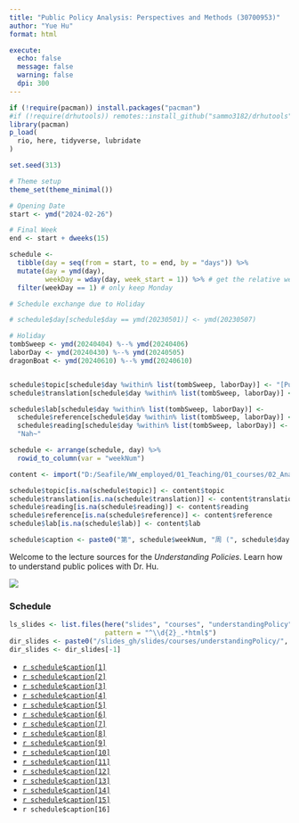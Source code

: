 ```yaml
---
title: "Public Policy Analysis: Perspectives and Methods (30700953)"
author: "Yue Hu"
format: html

execute:
  echo: false
  message: false
  warning: false
  dpi: 300
---
```


```r
if (!require(pacman)) install.packages("pacman")
#if (!require(drhutools)) remotes::install_github("sammo3182/drhutools")
library(pacman)
p_load(
  rio, here, tidyverse, lubridate
)

set.seed(313)

# Theme setup
theme_set(theme_minimal())
```

```r
# Opening Date
start <- ymd("2024-02-26")

# Final Week
end <- start + dweeks(15) 

schedule <-
  tibble(day = seq(from = start, to = end, by = "days")) %>%
  mutate(day = ymd(day),
         weekDay = wday(day, week_start = 1)) %>% # get the relative week number
  filter(weekDay == 1) # only keep Monday

# Schedule exchange due to Holiday

# schedule$day[schedule$day == ymd(20230501)] <- ymd(20230507)

# Holiday
tombSweep <- ymd(20240404) %--% ymd(20240406)
laborDay <- ymd(20240430) %--% ymd(20240505)
dragonBoat <- ymd(20240610) %--% ymd(20240610)


schedule$topic[schedule$day %within% list(tombSweep, laborDay)] <- "[Public Holiday]"
schedule$translation[schedule$day %within% list(tombSweep, laborDay)] <- "[哗啦啦，休假啦！]"

schedule$lab[schedule$day %within% list(tombSweep, laborDay)] <- 
  schedule$reference[schedule$day %within% list(tombSweep, laborDay)] <- 
  schedule$reading[schedule$day %within% list(tombSweep, laborDay)] <- 
  "Nah~"

schedule <- arrange(schedule, day) %>% 
  rowid_to_column(var = "weekNum")

content <- import("D:/Seafile/WW_employed/01_Teaching/01_courses/02_Analysis_of_Public_Policy/schedule_editable.xlsx")

schedule$topic[is.na(schedule$topic)] <- content$topic
schedule$translation[is.na(schedule$translation)] <- content$translation
schedule$reading[is.na(schedule$reading)] <- content$reading
schedule$reference[is.na(schedule$reference)] <- content$reference
schedule$lab[is.na(schedule$lab)] <- content$lab

schedule$caption <- paste0("第", schedule$weekNum, "周 (", schedule$day, "): ", schedule$translation, " (", schedule$topic, ")")

```

Welcome to the lecture sources for the *Understanding Policies*. Learn how to understand public polices with Dr. Hu.

![](https://drhuyue.site:10002/sammo3182/figure/goodluck.gif){fig-align="center"}

### Schedule

```r
ls_slides <- list.files(here("slides", "courses", "understandingPolicy"), 
                        pattern = "^\\d{2}_.*html$")
dir_slides <- paste0("/slides_gh/slides/courses/understandingPolicy/", ls_slides)
dir_slides <- dir_slides[-1]
```


- [`r schedule$caption[1]`](`r dir_slides[1]`)
- [`r schedule$caption[2]`](`r dir_slides[2]`)
- [`r schedule$caption[3]`](`r dir_slides[3]`)
- [`r schedule$caption[4]`](`r dir_slides[4]`)
- [`r schedule$caption[5]`](`r dir_slides[5]`)
- [`r schedule$caption[6]`](`r dir_slides[6]`)
- [`r schedule$caption[7]`](`r dir_slides[7]`)
- [`r schedule$caption[8]`](`r dir_slides[8]`)
- [`r schedule$caption[9]`](`r dir_slides[9]`)
- [`r schedule$caption[10]`](`r dir_slides[10]`)
- [`r schedule$caption[11]`](`r dir_slides[11]`)
- [`r schedule$caption[12]`](`r dir_slides[12]`)
- [`r schedule$caption[13]`](`r dir_slides[13]`)
- [`r schedule$caption[14]`](`r dir_slides[14]`)
- [`r schedule$caption[15]`](`r dir_slides[15]`)
- `r schedule$caption[16]`